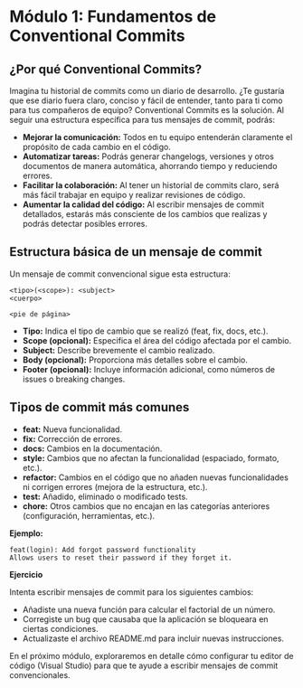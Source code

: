 # Módulo 1: Fundamentos de Conventional Commits

## **¿Por qué Conventional Commits?**

Imagina tu historial de commits como un diario de desarrollo. ¿Te gustaría que ese diario fuera claro, conciso y fácil de entender, tanto para ti como para tus compañeros de equipo? Conventional Commits es la solución. Al seguir una estructura específica para tus mensajes de commit, podrás:

* **Mejorar la comunicación:** Todos en tu equipo entenderán claramente el propósito de cada cambio en el código.
* **Automatizar tareas:** Podrás generar changelogs, versiones y otros documentos de manera automática, ahorrando tiempo y reduciendo errores.
* **Facilitar la colaboración:** Al tener un historial de commits claro, será más fácil trabajar en equipo y realizar revisiones de código.
* **Aumentar la calidad del código:** Al escribir mensajes de commit detallados, estarás más consciente de los cambios que realizas y podrás detectar posibles errores.

## **Estructura básica de un mensaje de commit**

Un mensaje de commit convencional sigue esta estructura:

```
<tipo>(<scope>): <subject>
<cuerpo>

<pie de página>
```

* **Tipo:** Indica el tipo de cambio que se realizó (feat, fix, docs, etc.).
* **Scope (opcional):** Especifica el área del código afectada por el cambio.
* **Subject:** Describe brevemente el cambio realizado.
* **Body (opcional):** Proporciona más detalles sobre el cambio.
* **Footer (opcional):** Incluye información adicional, como números de issues o breaking changes.

## **Tipos de commit más comunes**

* **feat:** Nueva funcionalidad.
* **fix:** Corrección de errores.
* **docs:** Cambios en la documentación.
* **style:** Cambios que no afectan la funcionalidad (espaciado, formato, etc.).
* **refactor:** Cambios en el código que no añaden nuevas funcionalidades ni corrigen errores (mejora de la estructura, etc.).
* **test:** Añadido, eliminado o modificado tests.
* **chore:** Otros cambios que no encajan en las categorías anteriores (configuración, herramientas, etc.).

**Ejemplo:**

```
feat(login): Add forgot password functionality
Allows users to reset their password if they forget it.
```

**Ejercicio**

Intenta escribir mensajes de commit para los siguientes cambios:

* Añadiste una nueva función para calcular el factorial de un número.
* Corregiste un bug que causaba que la aplicación se bloqueara en ciertas condiciones.
* Actualizaste el archivo README.md para incluir nuevas instrucciones.

En el próximo módulo, exploraremos en detalle cómo configurar tu editor de código (Visual Studio) para que te ayude a escribir mensajes de commit convencionales.

